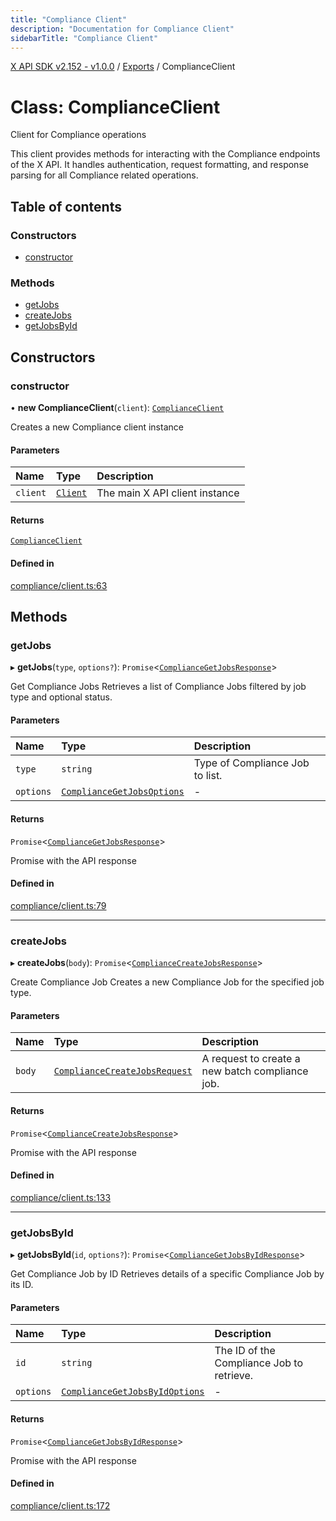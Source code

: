 ```yaml
---
title: "Compliance Client"
description: "Documentation for Compliance Client"
sidebarTitle: "Compliance Client"
---
```


[X API SDK v2.152 - v1.0.0](../README.md) / [Exports](../modules.md) / ComplianceClient

# Class: ComplianceClient

Client for Compliance operations

This client provides methods for interacting with the Compliance endpoints
of the X API. It handles authentication, request formatting, and response
parsing for all Compliance related operations.

## Table of contents

### Constructors

- [constructor](ComplianceClient.md#constructor)

### Methods

- [getJobs](ComplianceClient.md#getjobs)
- [createJobs](ComplianceClient.md#createjobs)
- [getJobsById](ComplianceClient.md#getjobsbyid)

## Constructors

### constructor

• **new ComplianceClient**(`client`): [`ComplianceClient`](ComplianceClient.md)

Creates a new Compliance client instance

#### Parameters

| Name | Type | Description |
| :------ | :------ | :------ |
| `client` | [`Client`](Client.md) | The main X API client instance |

#### Returns

[`ComplianceClient`](ComplianceClient.md)

#### Defined in

[compliance/client.ts:63](https://github.com/xdevplatform/xdk/blob/ad4172ef5f68f089e0f077a190b271016dd35bf7/xdk/typescript/src/compliance/client.ts#L63)

## Methods

### getJobs

▸ **getJobs**(`type`, `options?`): `Promise`\<[`ComplianceGetJobsResponse`](../interfaces/ComplianceGetJobsResponse.md)\>

Get Compliance Jobs
Retrieves a list of Compliance Jobs filtered by job type and optional status.

#### Parameters

| Name | Type | Description |
| :------ | :------ | :------ |
| `type` | `string` | Type of Compliance Job to list. |
| `options` | [`ComplianceGetJobsOptions`](../interfaces/ComplianceGetJobsOptions.md) | - |

#### Returns

`Promise`\<[`ComplianceGetJobsResponse`](../interfaces/ComplianceGetJobsResponse.md)\>

Promise with the API response

#### Defined in

[compliance/client.ts:79](https://github.com/xdevplatform/xdk/blob/ad4172ef5f68f089e0f077a190b271016dd35bf7/xdk/typescript/src/compliance/client.ts#L79)

___

### createJobs

▸ **createJobs**(`body`): `Promise`\<[`ComplianceCreateJobsResponse`](../interfaces/ComplianceCreateJobsResponse.md)\>

Create Compliance Job
Creates a new Compliance Job for the specified job type.

#### Parameters

| Name | Type | Description |
| :------ | :------ | :------ |
| `body` | [`ComplianceCreateJobsRequest`](../interfaces/ComplianceCreateJobsRequest.md) | A request to create a new batch compliance job. |

#### Returns

`Promise`\<[`ComplianceCreateJobsResponse`](../interfaces/ComplianceCreateJobsResponse.md)\>

Promise with the API response

#### Defined in

[compliance/client.ts:133](https://github.com/xdevplatform/xdk/blob/ad4172ef5f68f089e0f077a190b271016dd35bf7/xdk/typescript/src/compliance/client.ts#L133)

___

### getJobsById

▸ **getJobsById**(`id`, `options?`): `Promise`\<[`ComplianceGetJobsByIdResponse`](../interfaces/ComplianceGetJobsByIdResponse.md)\>

Get Compliance Job by ID
Retrieves details of a specific Compliance Job by its ID.

#### Parameters

| Name | Type | Description |
| :------ | :------ | :------ |
| `id` | `string` | The ID of the Compliance Job to retrieve. |
| `options` | [`ComplianceGetJobsByIdOptions`](../interfaces/ComplianceGetJobsByIdOptions.md) | - |

#### Returns

`Promise`\<[`ComplianceGetJobsByIdResponse`](../interfaces/ComplianceGetJobsByIdResponse.md)\>

Promise with the API response

#### Defined in

[compliance/client.ts:172](https://github.com/xdevplatform/xdk/blob/ad4172ef5f68f089e0f077a190b271016dd35bf7/xdk/typescript/src/compliance/client.ts#L172)
